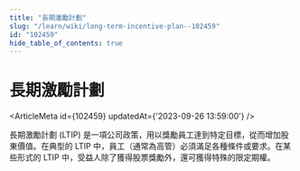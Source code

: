 ```yaml
---
title: "長期激勵計劃"
slug: "/learn/wiki/long-term-incentive-plan--102459"
id: "102459"
hide_table_of_contents: true
---
```



# 長期激勵計劃

<ArticleMeta id={102459} updatedAt={'2023-09-26 13:59:00'} />
<div className='border-solid border-b border-t-0 my-4 border-[var(--ifm-color-gray-300)]' />

長期激勵計劃 (LTIP) 是一項公司政策，用以獎勵員工達到特定目標，從而增加股東價值。在典型的 LTIP 中，員工（通常為高管）必須滿足各種條件或要求。在某些形式的 LTIP 中，受益人除了獲得股票獎勵外，還可獲得特殊的限定期權。
